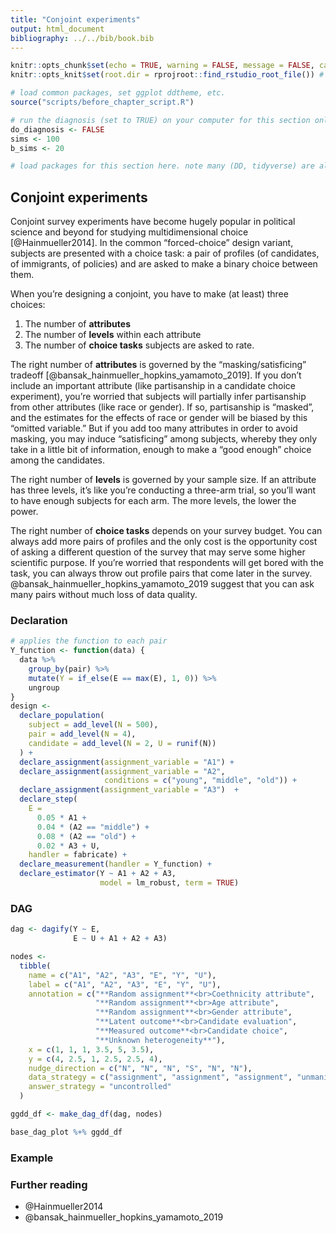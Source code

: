 ```yaml
---
title: "Conjoint experiments"
output: html_document
bibliography: ../../bib/book.bib 
---
```


<!-- note do_bookdown is set in index.rmd, so we know if you're running just this .Rmd or compiling the book-->
```r
knitr::opts_chunk$set(echo = TRUE, warning = FALSE, message = FALSE, cache = FALSE)
knitr::opts_knit$set(root.dir = rprojroot::find_rstudio_root_file()) # files are all relative to RStudio project home
```

```r
# load common packages, set ggplot ddtheme, etc.
source("scripts/before_chapter_script.R")
```

<!-- start post here, do not edit above -->

<!-- make sure to rename the section title below -->

```r
# run the diagnosis (set to TRUE) on your computer for this section only before pushing to Github. no diagnosis will ever take place on github.
do_diagnosis <- FALSE
sims <- 100
b_sims <- 20
```

```r
# load packages for this section here. note many (DD, tidyverse) are already available, see scripts/package-list.R
```

## Conjoint experiments

Conjoint survey experiments have become hugely popular in political science and beyond for studying multidimensional choice [@Hainmueller2014]. In the common "forced-choice" design variant, subjects are presented with a choice task: a pair of profiles (of candidates, of immigrants, of policies) and are asked to make a binary choice between them.  

When you're designing a conjoint, you have to make (at least) three choices:

1. The number of **attributes**
2. The number of **levels** within each attribute
3. The number of **choice tasks** subjects are asked to rate.

The right number of **attributes** is governed by the "masking/satisficing" tradeoff [@bansak_hainmueller_hopkins_yamamoto_2019]. If you don't include an important attribute (like partisanship in a candidate choice experiment), you're worried that subjects will partially infer partisanship from other attributes (like race or gender). If so, partisanship is "masked", and the estimates for the effects of race or gender will be biased by this "omitted variable." But if you add too many attributes in order to avoid masking, you may induce "satisficing" among subjects, whereby they only take in a little bit of information, enough to make a "good enough" choice among the candidates.

The right number of **levels** is governed by your sample size. If an attribute has three levels, it's like you're conducting a three-arm trial, so you'll want to have enough subjects for each arm. The more levels, the lower the power.

The right number of **choice tasks** depends on your survey budget. You can always add more pairs of profiles and the only cost is the opportunity cost of asking a different question of the survey that may serve some higher scientific purpose.  If you're worried that respondents will get bored with the task, you can always throw out profile pairs that come later in the survey. @bansak_hainmueller_hopkins_yamamoto_2019 suggest that you can ask many pairs without much loss of data quality.

### Declaration

```r
# applies the function to each pair
Y_function <- function(data) {
  data %>%
    group_by(pair) %>%
    mutate(Y = if_else(E == max(E), 1, 0)) %>%
    ungroup
}
design <- 
  declare_population(
    subject = add_level(N = 500),
    pair = add_level(N = 4),
    candidate = add_level(N = 2, U = runif(N))
  ) +
  declare_assignment(assignment_variable = "A1") +
  declare_assignment(assignment_variable = "A2", 
                     conditions = c("young", "middle", "old")) +
  declare_assignment(assignment_variable = "A3")  +
  declare_step(
    E = 
      0.05 * A1 + 
      0.04 * (A2 == "middle") + 
      0.08 * (A2 == "old") + 
      0.02 * A3 + U,
    handler = fabricate) +
  declare_measurement(handler = Y_function) +
  declare_estimator(Y ~ A1 + A2 + A3,
                    model = lm_robust, term = TRUE)
```

### DAG

```r
dag <- dagify(Y ~ E, 
              E ~ U + A1 + A2 + A3)

nodes <-
  tibble(
    name = c("A1", "A2", "A3", "E", "Y", "U"),
    label = c("A1", "A2", "A3", "E", "Y", "U"),
    annotation = c("**Random assignment**<br>Coethnicity attribute",
                   "**Random assignment**<br>Age attribute",
                   "**Random assignment**<br>Gender attribute",
                   "**Latent outcome**<br>Candidate evaluation",
                   "**Measured outcome**<br>Candidate choice",
                   "**Unknown heterogeneity**"),
    x = c(1, 1, 1, 3.5, 5, 3.5),
    y = c(4, 2.5, 1, 2.5, 2.5, 4),
    nudge_direction = c("N", "N", "N", "S", "N", "N"),
    data_strategy = c("assignment", "assignment", "assignment", "unmanipulated", "unmanipulated", "unmanipulated"),
    answer_strategy = "uncontrolled"
  )

ggdd_df <- make_dag_df(dag, nodes)

base_dag_plot %+% ggdd_df
```

### Example

### Further reading

- @Hainmueller2014
- @bansak_hainmueller_hopkins_yamamoto_2019


